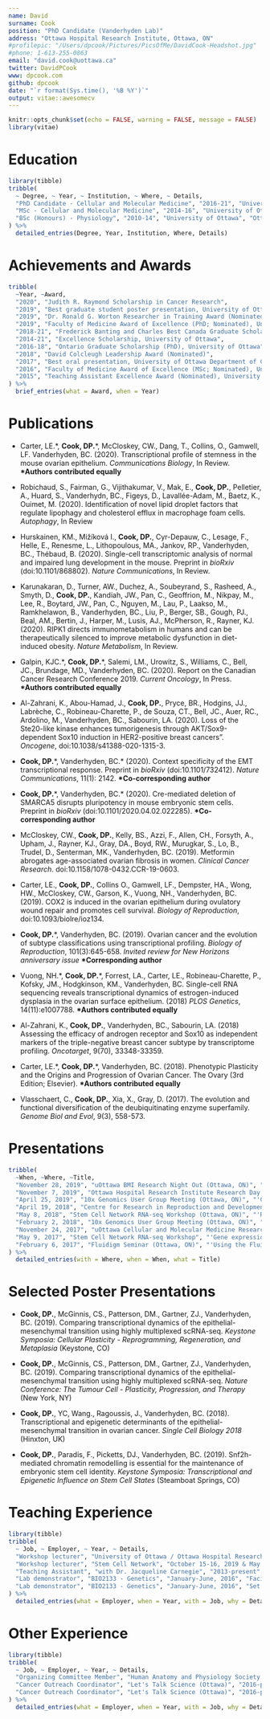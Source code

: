 ```yaml
---
name: David
surname: Cook
position: "PhD Candidate (Vanderhyden Lab)"
address: "Ottawa Hospital Research Institute, Ottawa, ON"
#profilepic: "/Users/dpcook/Pictures/PicsOfMe/DavidCook-Headshot.jpg"
#phone: 1-613-255-0863
email: "david.cook@uottawa.ca"
twitter: DavidPCook
www: dpcook.com
github: dpcook
date: "`r format(Sys.time(), '%B %Y')`"
output: vitae::awesomecv
---
```


```r
knitr::opts_chunk$set(echo = FALSE, warning = FALSE, message = FALSE)
library(vitae)
```

# Education

```r
library(tibble)
tribble(
  ~ Degree, ~ Year, ~ Institution, ~ Where, ~ Details,
  "PhD Candidate - Cellular and Molecular Medicine", "2016-21", "University of Ottawa", "Ottawa, ON", "'Transcriptional dynamics of the epithelial-mesenchymal transition'",
  "MSc - Cellular and Molecular Medicine", "2014-16", "University of Ottawa", "Ottawa, ON", "'Snf2h-mediated chromatin remodelling and its regulation of the pluripotent state'",
  "BSc (Honours) - Physiology", "2010-14", "University of Ottawa", "Ottawa, ON", "'Elucidating the EMT-associated factors that regulate the expansion of stem cell characteristics in the mouse ovarian surface epithelium'"
) %>% 
  detailed_entries(Degree, Year, Institution, Where, Details)
```

# Achievements and Awards

```r
tribble(
  ~Year, ~Award,
  "2020", "Judith R. Raymond Scholarship in Cancer Research",
  "2019", "Best graduate student poster presentation, University of Ottawa Faculty of Medicine Research Day",
  "2019", "Dr. Ronald G. Worton Researcher in Training Award (Nominated), Ottawa Hospital Research Institute",
  "2019", "Faculty of Medicine Award of Excellence (PhD; Nominated), University of Ottawa",
  "2018-21", "Frederick Banting and Charles Best Canada Graduate Scholarship (CIHR)",
  "2014-21", "Excellence Scholarship, University of Ottawa",
  "2016-18", "Ontario Graduate Scholarship (PhD), University of Ottawa",
  "2018", "David Colcleugh Leadership Award (Nominated)",
  "2017", "Best oral presentation, University of Ottawa Department of Cellular and Molecular Medicine Research Day",
  "2016", "Faculty of Medicine Award of Excellence (MSc; Nominated), University of Ottawa",
  "2015", "Teaching Assistant Excellence Award (Nominated), University of Ottawa"
) %>% 
  brief_entries(what = Award, when = Year)
```

# Publications

- Carter, LE.&ast;, **Cook, DP.**&ast;, McCloskey, CW., Dang, T., Collins, O., Gamwell, LF. Vanderhyden, BC. (2020). Transcriptional profile of stemness in the mouse ovarian epithelium. *Communications Biology*, In Review. 
\newline
**&ast;Authors contributed equally**

- Robichaud, S., Fairman, G., Vijithakumar, V., Mak, E., **Cook, DP.**, Pelletier, A., Huard, S., Vanderhydn, BC., Figeys, D., Lavallée-Adam, M., Baetz, K., Ouimet, M. (2020). Identification of novel lipid droplet factors that regulate lipophagy and cholesterol efflux in macrophage foam cells. *Autophagy*, In Review

- Hurskainen, KM., Mižíková I., **Cook, DP.**, Cyr-Depauw, C., Lesage, F., Helle, E., Renesme, L., Lithopoulous, MA., Jankov, RP., Vanderhyden, BC., Thébaud, B. (2020). Single-cell transcriptomic analysis of normal and impaired lung development in the mouse. Preprint in *bioRxiv* (doi:10.1101/868802). *Nature Communications*, In Review.

- Karunakaran, D., Turner, AW., Duchez, A., Soubeyrand, S., Rasheed, A., Smyth, D., **Cook, DP.**, Kandiah, JW., Pan, C., Geoffrion, M., Nikpay, M., Lee, R., Boytard, JW., Pan, C., Nguyen, M., Lau, P., Laakso, M., Ramkhelawon, B., Vanderhyden, BC., Liu, P., Berger, SB., Gough, PJ., Beal, AM., Bertin, J., Harper, M., Lusis, AJ., McPherson, R., Rayner, KJ. (2020). RIPK1 directs immunometabolism in humans and can be therapeutically silenced to improve metabolic dysfunction in diet-induced obesity. *Nature Metabolism*, In Review.

- Galpin, KJC.&ast;, **Cook, DP.**&ast;, Salemi, LM., Urowitz, S., Williams, C., Bell, JC., Brundage, MD., Vanderhyden, BC. (2020). Report on the Canadian Cancer Research Conference 2019. *Current Oncology*, In Press.
\newline
**&ast;Authors contributed equally**

- Al-Zahrani, K., Abou-Hamad, J., **Cook, DP.**, Pryce, BR., Hodgins, JJ., Labrèche, C., Robineau-Charette, P., de Souza, CT., Bell, JC., Auer, RC., Ardolino, M., Vanderhyden, BC., Sabourin, LA. (2020). Loss of the Ste20-like kinase enhances tumorigenesis through AKT/Sox9-dependent Sox10 induction in HER2-positive breast cancers”. *Oncogene*, doi:10.1038/s41388-020-1315-3.

- **Cook, DP.**&ast;, Vanderhyden, BC.&ast; (2020). Context specificity of the EMT transcriptional response. Preprint in *bioRxiv* (doi:10.1101/732412). *Nature Communications*, 11(1): 2142.
\newline
**&ast;Co-corresponding author**

- **Cook, DP.**&ast;, Vanderhyden, BC.&ast; (2020). Cre-mediated deletion of SMARCA5 disrupts pluripotency in mouse embryonic stem cells. Preprint in *bioRxiv* (doi:10.1101/2020.04.02.022285).
\newline
**&ast;Co-corresponding author**

- McCloskey, CW., **Cook, DP.**, Kelly, BS., Azzi, F., Allen, CH., Forsyth, A., Upham, J., Rayner, KJ., Gray, DA., Boyd, RW., Murugkar, S., Lo, B., Trudel, D., Senterman, MK., Vanderhyden, BC. (2019). Metformin abrogates age-associated ovarian fibrosis in women. *Clinical Cancer Research*. doi:10.1158/1078-0432.CCR-19-0603.

- Carter, LE., **Cook, DP.**, Collins O., Gamwell, LF., Dempster, HA., Wong, HW., McCloskey, CW., Garson, K., Vuong, NH., Vanderhyden, BC. (2019). COX2 is induced in the ovarian epithelium during ovulatory wound repair and promotes cell survival. *Biology of Reproduction*, doi:10.1093/biolre/ioz134.

- **Cook, DP.**&ast;, Vanderhyden, BC. (2019). Ovarian cancer and the evolution of subtype classifications using transcriptional profiling. *Biology of Reproduction*, 101(3):645-658.
\newline
*Invited review for New Horizons anniversary issue*
\newline
**&ast;Corresponding author**

- Vuong, NH.&ast;, **Cook, DP.**&ast;, Forrest, LA., Carter, LE., Robineau-Charette, P., Kofsky, JM., Hodgkinson, KM., Vanderhyden, BC. Single-cell RNA sequencing reveals transcriptional dynamics of estrogen-induced dysplasia in the ovarian surface epithelium. (2018) *PLOS Genetics*, 14(11):e1007788. 
\newline
**&ast;Authors contributed equally**

- Al-Zahrani, K., **Cook, DP.**, Vanderhyden, BC., Sabourin, LA. (2018) Assessing the efficacy of androgen receptor and Sox10 as independent markers of the triple-negative breast cancer subtype by transcriptome profiling. *Oncotarget*, 9(70), 33348-33359.

- Carter, LE.&ast;, **Cook, DP.**&ast;, Vanderhyden, BC. (2018). Phenotypic Plasticity and the Origins and Progression of Ovarian Cancer. The Ovary (3rd Edition; Elsevier). 
\newline
**&ast;Authors contributed equally**

- Vlasschaert, C., **Cook, DP.**, Xia, X., Gray, D. (2017). The evolution and functional diversification of the deubiquitinating enzyme superfamily. *Genome Biol and Evol*, 9(3), 558-573.

# Presentations
```r
tribble(
  ~When, ~Where, ~Title,
  "November 28, 2019", "uOttawa BMI Research Night Out (Ottawa, ON)", "'Beyond genetics: cellular adaptation and cooperation'",
  "November 7, 2019", "Ottawa Hospital Research Institute Research Day (Ottawa, ON)", "'Revealing context-specificity of the epithelial-mesenchymal transition'",
  "April 25, 2019", "10x Genomics User Group Meeting (Ottawa, ON)", "'Comparing regulatory features of the epithelial-mesenchymal transition using highly multiplexed scRNA-seq'",
  "April 19, 2018", "Centre for Research in Reproduction and Development (McGill University, Montreal, QC)", "'Resolving transcriptional dynamics of the epithelial-mesenchymal transition using single-cell RNA sequencing'",
  "May 8, 2018", "Stem Cell Network RNA-seq Workshop (Ottawa, ON)", "'Revealing transcriptional dynamics of the epithelial-mesenchymal transition using single-cell RNA sequencing'",
  "February 2, 2018", "10x Genomics User Group Meeting (Ottawa, ON)", "'Revealing transcriptional dynamics of the epithelial-mesenchymal transition using single-cell RNA sequencing'",
  "November 24, 2017", "uOttawa Cellular and Molecular Medicine Research Day (Ottawa, ON)", "'Molecular determinants of the epithelial-mesenchymal transition in ovarian cancer' (Awarded best oral presentation)",
  "May 9, 2017", "Stem Cell Network RNA-seq Workshop", "'Gene expression one cell at a time'",
  "February 6, 2017", "Fluidigm Seminar (Ottawa, ON)", "'Using the Fluidigm C1 system for high-throughput RNA-seq to investigate the effects of prolonged estrogen exposure on the mouse ovarian surface epithelium'"
) %>% 
  detailed_entries(with = Where, when = When, what = Title)
```

# Selected Poster Presentations

- **Cook, DP.**, McGinnis, CS., Patterson, DM., Gartner, ZJ., Vanderhyden, BC. (2019). Comparing transcriptional dynamics of the epithelial-mesenchymal transition using highly multiplexed scRNA-seq.  *Keystone Symposia: Cellular Plasticity - Reprogramming, Regeneration, and Metaplasia* (Keystone, CO)

- **Cook, DP.**, McGinnis, CS., Patterson, DM., Gartner, ZJ., Vanderhyden, BC. (2019). Comparing transcriptional dynamics of the epithelial-mesenchymal transition using highly multiplexed scRNA-seq.  *Nature Conference: The Tumour Cell - Plasticity, Progression, and Therapy* (New York, NY)

- **Cook, DP.**, YC, Wang., Ragoussis, J., Vanderhyden, BC. (2018). Transcriptional and epigenetic determinants of the epithelial-mesenchymal transition in ovarian cancer.  *Single Cell Biology 2018* (Hinxton, UK)

- **Cook, DP.**, Paradis, F., Picketts, DJ., Vanderhyden, BC. (2019). Snf2h-mediated chromatin remodelling is essential for the maintenance of embryonic stem cell identity.  *Keystone Symposia: Transcriptional and Epigenetic Influence on Stem Cell States* (Steamboat Springs, CO)

# Teaching Experience
```r
library(tibble)
tribble(
  ~ Job, ~ Employer, ~ Year, ~ Details,
  "Workshop lecturer", "University of Ottawa / Ottawa Hospital Research Institute", "April 27, 2020", "Led a day-long workshop on scRNA-seq anlaysis via Zoom due to COVID-19",
  "Workshop lecturer", "Stem Cell Network", "October 15-16, 2019 & May 7-8, 2018", "Designed and led a day-long workshop on scRNA-seq analysis",
  "Teaching Assistant", "with Dr. Jacqueline Carnegie", "2013-present", "Designed and implemented tutorial sessions for students enrolled in the first-year Anatomy and Physiology (ANP) 1105, 1106, and 1107 courses",
  "Lab demonstrator", "BIO2133 - Genetics", "January-June, 2016", "Facilitated a section of the lab component for the second-year Genetics course at the University of Ottawa",
  "Lab demonstrator", "BIO2133 - Genetics", "January-June, 2016", "Set up labs, provided brief lectures to introduce relevant material, and assisted students throughout the lab"
) %>% 
  detailed_entries(what = Employer, when = Year, with = Job, why = Details)
```

# Other Experience
```r
library(tibble)
tribble(
  ~ Job, ~ Employer, ~ Year, ~ Details,
  "Organizing Committee Member", "Human Anatomy and Physiology Society Annual Conference (Ottawa, 2020)", "2019-2020", "Involved in program planning and volunteer recruitment. Note: Event cancelled due to COVID-19",
  "Cancer Outreach Coordinator", "Let's Talk Science (Ottawa)", "2016-present", "Involved with the organization of the annual Let’s Talk Cancer Symposium in partnership with the Canadian Cancer Society, along with the development of cancer-related workshops to be disseminated to local high school classrooms",
  "Cancer Outreach Coordinator", "Let's Talk Science (Ottawa)", "2016-present", "Have worked closely with the non-profit organization Encounters with Canada to develop workshops, organize career panels, and coordinate site visits to health- and technology-related institutions in Ottawa for high school students from across Canada. Have organized events for over 3000 Canadian students from across the country."
) %>% 
  detailed_entries(what = Employer, when = Year, with = Job, why = Details)
```

